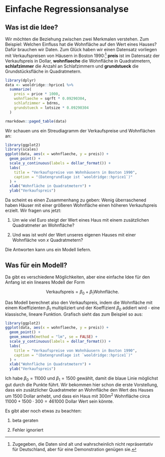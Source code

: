 # Einfache Regressionsanalyse

## Was ist die Idee?

Wir möchten die Beziehung zwischen zwei Merkmalen verstehen. Zum Beispiel: Welchen Einfluss hat die Wohnfläche auf den Wert eines Hauses? Dafür brauchen wir Daten. Zum Glück haben wir einen Datensatz vorliegen mit Verkaufspreisen von Häusern in Boston 1990:^[Zugegeben, die Daten sind alt und wahrscheinlich nicht repräsentativ für Deutschland, aber für eine Demonstration genügen sie.] **preis** ist im Datensatz der Verkaufspreis in Dollar, **wohnflaeche** die Wohnfläche in Quadratmetern, **schlafzimmer** die Anzahl an Schlafzimmern und **grundstueck** die Grundstücksfläche in Quadratmetern.

```r
library(dplyr)
data <- wooldridge::hprice1 %>% 
  summarize(
    preis = price * 1000, 
    wohnflaeche = sqrft * 0.09290304, 
    schlafzimmer = bdrms,
    grundstueck = lotsize * 0.09290304
  )
```

```r
rmarkdown::paged_table(data)
```

Wir schauen uns ein Streudiagramm der Verkaufspreise und Wohnflächen an:

```r
library(ggplot2)
library(scales)
ggplot(data, aes(x = wohnflaeche, y = preis)) +
  geom_point() +
  scale_y_continuous(labels = dollar_format()) +
  labs(
    title = "Verkaufspreise von Wohnhäusern in Boston 1990",
    caption = "(Datengrundlage ist `wooldridge::hprice1`)"
  ) +
  xlab("Wohnfläche in Quadratmetern") +
  ylab("Verkaufspreis")
```

Da scheint es einen Zusammenhang zu geben: Wenig überraschened haben Häuser mit einer größeren Wohnfläche einen höheren Verkaufspreis erzielt. Wir fragen uns jetzt: 

1. Um wie viel Euro steigt der Wert eines Haus mit einem zusätzlichen Quadratmeter an Wohnfläche? 

2. Und was ist wohl der Wert unseres eigenen Hauses mit einer Wohnfläche von $x$ Quadratmetern? 

Die Antworten kann uns ein Modell liefern.

## Was für ein Modell?

Da gibt es verschiedene Möglichkeiten, aber eine einfache Idee für den Anfang ist ein lineares Modell der Form

$$\text{Verkaufspreis} = \beta_0 + \beta_1 \text{Wohnfläche}.$$

Das Modell berechnet also den Verkaufspreis, indem die Wohnfläche mit einem Koeffizienten $\beta_1$ multipliziert und der Koeffizient $\beta_0$ addiert wird - eine klassische, lineare Funktion. Grafisch sieht das zum Beispiel so aus:

```r
library(ggplot2)
ggplot(data, aes(x = wohnflaeche, y = preis)) +
  geom_point() +
  geom_smooth(method = "lm", se = FALSE) +
  scale_y_continuous(labels = dollar_format()) +
  labs(
    title = "Verkaufspreise von Wohnhäusern in Boston 1990",
    caption = "(Datengrundlage ist `wooldridge::hprice1`)"
  ) +
  xlab("Wohnfläche in Quadratmetern") +
  ylab("Verkaufspreis")
```

Ich habe $\beta_0 = 11000$ und $\beta_1 = 1500$ gewählt, damit die blaue Linie möglichst gut durch die Punkte führt. Wir bekommen hier schon die erste Vorstellung, dass ein zusätzlicher Quadratmeter an Wohnfläche den Wert des Hauses um $1500$ Dollar anhebt, und dass ein Haus mit $300m^2$ Wohnfläche circa $11000 + 1500 \cdot 300 = 461000$ Dollar Wert sein könnte.

Es gibt aber noch etwas zu beachten:

1. beta geraten

2. Fehler ignoriert


